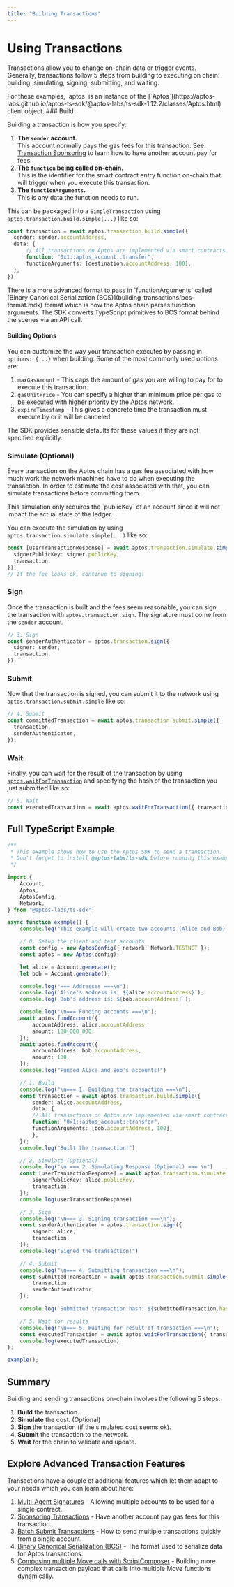 ```yaml
---
title: "Building Transactions"
---
```




# Using Transactions

Transactions allow you to change on-chain data or trigger events. Generally, transactions follow 5 steps from building to executing on chain: building, simulating, signing, submitting, and waiting.

<Callout type="info">
For these examples, `aptos` is an instance of the [`Aptos`](https://aptos-labs.github.io/aptos-ts-sdk/@aptos-labs/ts-sdk-1.12.2/classes/Aptos.html) client object.
</Callout>

<Steps>
### Build

Building a transaction is how you specify:

1. **The `sender` account.** <br/>This account normally pays the gas fees for this transaction. See [Transaction Sponsoring](building-transactions/sponsoring-transactions.mdx) to learn how to have another account pay for fees.
2. **The `function` being called on-chain.** <br/>This is the identifier for the smart contract entry function on-chain that will trigger when you execute this transaction.
3. **The `functionArguments`.** <br/>This is any data the function needs to run.

This can be packaged into a `SimpleTransaction` using `aptos.transaction.build.simple(...)` like so:

```ts filename="build-a-transaction.ts"
const transaction = await aptos.transaction.build.simple({
  sender: sender.accountAddress,
  data: {
	  // All transactions on Aptos are implemented via smart contracts.
	  function: "0x1::aptos_account::transfer",
	  functionArguments: [destination.accountAddress, 100],
  },
});
```

<Callout type="info">
There is a more advanced format to pass in `functionArguments` called [Binary Canonical Serialization (BCS)](building-transactions/bcs-format.mdx) format which is how the Aptos chain parses function arguments. The SDK converts TypeScript primitives to BCS format behind the scenes via an API call.
</Callout>

#### Building Options

You can customize the way your transaction executes by passing in `options: {...}` when building. Some of the most commonly used options are:

1. `maxGasAmount` - This caps the amount of gas you are willing to pay for to execute this transaction.
2. `gasUnitPrice` - You can specify a higher than minimum price per gas to be executed with higher priority by the Aptos network.
3. `expireTimestamp` - This gives a concrete time the transaction must execute by or it will be canceled.

The SDK provides sensible defaults for these values if they are not specified explicitly.

### Simulate (Optional)

Every transaction on the Aptos chain has a gas fee associated with how much work the network machines have to do when executing the transaction. In order to estimate the cost associated with that, you can simulate transactions before committing them. 

<Callout type="info">
This simulation only requires the `publicKey` of an account since it will not impact the actual state of the ledger.
</Callout>

You can execute the simulation by using `aptos.transaction.simulate.simple(...)` like so:

```ts filename="build-a-transaction.ts"
const [userTransactionResponse] = await aptos.transaction.simulate.simple({
  signerPublicKey: signer.publicKey,
  transaction,
});
// If the fee looks ok, continue to signing!
```

### Sign

Once the transaction is built and the fees seem reasonable, you can sign the transaction with `aptos.transaction.sign`. The signature must come from the `sender` account.

```ts filename="build-a-transaction.ts"
// 3. Sign
const senderAuthenticator = aptos.transaction.sign({
  signer: sender,
  transaction,
});
```

### Submit

Now that the transaction is signed, you can submit it to the network using `aptos.transaction.submit.simple` like so:

```ts filename="build-a-transaction.ts"
// 4. Submit
const committedTransaction = await aptos.transaction.submit.simple({
  transaction,
  senderAuthenticator,
});
```

### Wait

Finally, you can wait for the result of the transaction by using [`aptos.waitForTransaction`](https://aptos-labs.github.io/aptos-ts-sdk/@aptos-labs/ts-sdk-1.12.2/classes/Aptos.html#waitForTransaction) and specifying the hash of the transaction you just submitted like so:

```ts filename="build-a-transaction.ts"
// 5. Wait
const executedTransaction = await aptos.waitForTransaction({ transactionHash: committedTransaction.hash });
```
</Steps>

## Full TypeScript Example

```ts filename="build-a-transaction.ts"
/**
 * This example shows how to use the Aptos SDK to send a transaction.
 * Don't forget to install @aptos-labs/ts-sdk before running this example!
 */

import {
    Account,
    Aptos,
    AptosConfig,
    Network,
} from "@aptos-labs/ts-sdk";

async function example() {
    console.log("This example will create two accounts (Alice and Bob) and send a transaction transfering APT to Bob's account.");

    // 0. Setup the client and test accounts
    const config = new AptosConfig({ network: Network.TESTNET });
    const aptos = new Aptos(config);

    let alice = Account.generate();
    let bob = Account.generate();

    console.log("=== Addresses ===\n");
    console.log(`Alice's address is: ${alice.accountAddress}`);
    console.log(`Bob's address is: ${bob.accountAddress}`);

    console.log("\n=== Funding accounts ===\n");
    await aptos.fundAccount({
        accountAddress: alice.accountAddress,
        amount: 100_000_000,
    });  
    await aptos.fundAccount({
        accountAddress: bob.accountAddress,
        amount: 100,
    });
    console.log("Funded Alice and Bob's accounts!")

    // 1. Build
    console.log("\n=== 1. Building the transaction ===\n");
    const transaction = await aptos.transaction.build.simple({
        sender: alice.accountAddress,
        data: {
        // All transactions on Aptos are implemented via smart contracts.
        function: "0x1::aptos_account::transfer",
        functionArguments: [bob.accountAddress, 100],
        },
    });
    console.log("Built the transaction!")

    // 2. Simulate (Optional)
    console.log("\n === 2. Simulating Response (Optional) === \n")
    const [userTransactionResponse] = await aptos.transaction.simulate.simple({
        signerPublicKey: alice.publicKey,
        transaction,
    });
    console.log(userTransactionResponse)

    // 3. Sign
    console.log("\n=== 3. Signing transaction ===\n");
    const senderAuthenticator = aptos.transaction.sign({
        signer: alice,
        transaction,
    });
    console.log("Signed the transaction!")

    // 4. Submit
    console.log("\n=== 4. Submitting transaction ===\n");
    const submittedTransaction = await aptos.transaction.submit.simple({
        transaction,
        senderAuthenticator,
    });

    console.log(`Submitted transaction hash: ${submittedTransaction.hash}`);

    // 5. Wait for results
    console.log("\n=== 5. Waiting for result of transaction ===\n");
    const executedTransaction = await aptos.waitForTransaction({ transactionHash: submittedTransaction.hash });
    console.log(executedTransaction)
};

example();
```

## Summary

Building and sending transactions on-chain involves the following 5 steps:
1. **Build** the transaction.
2. **Simulate** the cost. (Optional)
3. **Sign** the transaction (if the simulated cost seems ok).
4. **Submit** the transaction to the network.
5. **Wait** for the chain to validate and update.

## Explore Advanced Transaction Features

Transactions have a couple of additional features which let them adapt to your needs which you can learn about here:

1. [Multi-Agent Signatures](building-transactions/multi-agent-transactions.mdx) - Allowing multiple accounts to be used for a single contract.
2. [Sponsoring Transactions](building-transactions/sponsoring-transactions.mdx) - Have another account pay gas fees for this transaction.
3. [Batch Submit Transactions](building-transactions/batching-transactions.mdx) - How to send multiple transactions quickly from a single account.
4. [Binary Canonical Serialization (BCS)](building-transactions/bcs-format.mdx) - The format used to serialize data for Aptos transactions.
5. [Composing multiple Move calls with ScriptComposer](building-transactions/script-composer.mdx) - Building more complex transaction payload that calls into multiple Move functions dynamically.